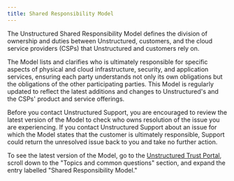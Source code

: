 ```yaml
---
title: Shared Responsibility Model
---
```


The Unstructured Shared Responsibility Model defines the division of ownership and duties between 
Unstructured, customers, and the cloud service providers (CSPs) that Unstructured and customers rely on.

The Model lists and clarifies who is ultimately responsible for specific aspects of 
physical and cloud infrastructure, security, and application services, ensuring each party understands 
not only its own obligations but the obligations of the other participating parties. This Model is 
regularly updated to reflect the latest additions and changes to Unstructured's and the 
CSPs' product and service offerings.

Before you contact Unstructured Support, you are encouraged to review the latest version of the Model 
to check who owns resolution of the issue you are experiencing. If you contact 
Unstructured Support about an issue for which the Model states that the customer is ultimately responsible, 
Support could return the unresolved issue back to you and take no further action.

To see the latest version of the Model, go to the [Unstructured Trust Portal](https://trust.unstructured.io/), 
scroll down to the "Topics and common questions" section, and expand the entry labelled 
"Shared Responsibility Model."